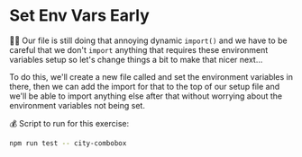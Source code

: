 # Set Env Vars Early

🧝‍♂️ Our <InlineFile file="other/test-setup/setup-test-env.ts" line="34" /> file
is still doing that annoying dynamic `import()` and we have to be careful that
we don't `import` anything that requires these environment variables setup so
let's change things a bit to make that nicer next...

To do this, we'll create a new file
called <InlineFile file="other/test-setup/setup-env-vars.ts" /> and set the
environment variables in there, then we can add the import for that to the top
of our setup file and we'll be able to import anything else after that without
worrying about the environment variables not being set.

💰 Script to run for this exercise:

```sh
npm run test -- city-combobox
```
